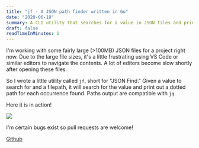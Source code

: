 ```yaml
---
title: "jf - A JSON path finder written in Go"
date: "2020-06-18"
summary: A CLI utility that searches for a value in JSON files and prints out paths that point to that value.
draft: false
readTimeInMinutes: 1
---
```


I'm working with some fairly large (>100MB) JSON files for a project right now. Due to the large file sizes, it's a little frustrating using VS Code or similar editors to navigate the contents. A lot of editors become slow shortly after opening these files.

So I wrote a little utility called `jf`, short for "JSON Find." Given a value to search for and a filepath, it will search for the value and print out a dotted path for each occurrence found. Paths output are compatible with `jq`.

Here it is in action!

![](jsonfind.png)

I'm certain bugs exist so pull requests are welcome!

[Github](https://github.com/WTFox/jsonfind)
